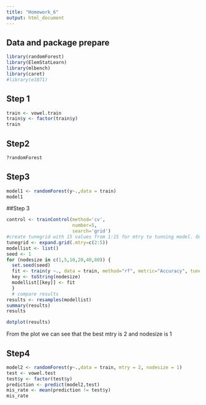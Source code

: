 ```yaml
---
title: "Homework_6"
output: html_document
---
```


## Data and package prepare
```r
library(randomForest)
library(ElemStatLearn)
library(mlbench)
library(caret)
#library(e1071)
```

## Step 1
```r
train <- vowel.train
train$y <- factor(train$y)
train
```

## Step2
```r
?randomForest
```

## Step3
```r
model1 <- randomForest(y~.,data = train)
model1
```



##Step 3
```r
control <- trainControl(method='cv', 
                        number=5, 
                        search='grid')
#create tunegrid with 15 values from 1:15 for mtry to tunning model. Our train function will change number of entry variable at each split according to tunegrid. 
tunegrid <- expand.grid(.mtry=c(2:5))
modellist <- list()
seed <- 1
for (nodesize in c(1,5,10,20,40,80)) {
  set.seed(seed)
  fit <- train(y ~., data = train, method="rf", metric="Accuracy", tuneGrid=tunegrid, trControl=control, nodesize=nodesize)
  key <- toString(nodesize)
  modellist[[key]] <- fit
  }
  # compare results
results <- resamples(modellist)
summary(results)
results
```

```r
dotplot(results)
```
From the plot we can see that the best mtry is 2 and nodesize is 1

## Step4
```r
model2 <- randomForest(y~.,data = train, mtry = 2, nodesize = 1)
test <- vowel.test
test$y <- factor(test$y)
prediction <- predict(model2,test)
mis_rate <- mean(prediction != test$y)
mis_rate
```

